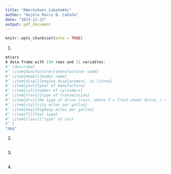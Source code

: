 ```yaml
---
title: "RWorksheet_Cabaña#4c"
author: "Anjelo Marco B. Cabaña"
date: "2023-11-22"
output: pdf_document
---
```


```r
knitr::opts_chunk$set(echo = TRUE)
```

1)
```r
mtcars
A data frame with 234 rows and 11 variables:
#’ \describe{
#’ \item{manufacturer}{manufacturer name}
#’ \item{model}{model name}
#’ \item{displ}{engine displacement, in litres}
#’ \item{year}{year of manufacture}
#’ \item{cyl}{number of cylinders}
#’ \item{trans}{type of transmission}
#’ \item{drv}{the type of drive train, where f = front-wheel drive, r = rear wheel drive, 4 = 4wd}
#’ \item{cty}{city miles per gallon}
#’ \item{hwy}{highway miles per gallon}
#’ \item{fl}{fuel type}
#’ \item{class}{"type" of car}
#’ }
"mpg"


```


2)
```r




```


3)
```r





```


4)
```r



```